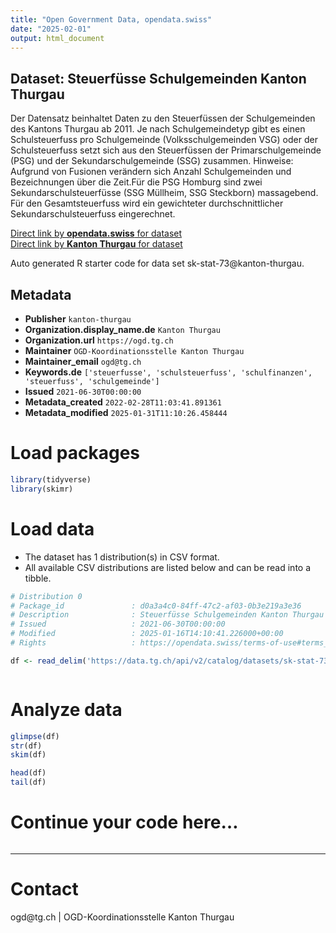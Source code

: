 ```yaml
---
title: "Open Government Data, opendata.swiss"
date: "2025-02-01"
output: html_document
---
```


## Dataset: Steuerfüsse Schulgemeinden Kanton Thurgau

Der Datensatz beinhaltet Daten zu den Steuerfüssen der Schulgemeinden des Kantons Thurgau ab 2011. Je nach Schulgemeindetyp gibt es einen Schulsteuerfuss pro Schulgemeinde (Volksschulgemeinden VSG) oder der Schulsteuerfuss setzt sich aus den Steuerfüssen der Primarschulgemeinde (PSG) und der Sekundarschulgemeinde (SSG) zusammen.
Hinweise: Aufgrund von Fusionen verändern sich Anzahl Schulgemeinden und Bezeichnungen über die Zeit.Für die PSG Homburg sind zwei Sekundarschulsteuerfüsse (SSG Müllheim, SSG Steckborn) massagebend. Für den Gesamtsteuerfuss wird ein gewichteter durchschnittlicher Sekundarschulsteuerfuss eingerechnet.

[Direct link by **opendata.swiss** for dataset](https://opendata.swiss/de/dataset/steuerfusse-schulgemeinden-kanton-thurgau)<br>
[Direct link by **Kanton Thurgau** for dataset](https://data.tg.ch/explore/dataset/sk-stat-73/)

Auto generated R starter code for data set sk-stat-73@kanton-thurgau.

## Metadata

- **Publisher** `kanton-thurgau`
- **Organization.display_name.de** `Kanton Thurgau`
- **Organization.url** `https://ogd.tg.ch`
- **Maintainer** `OGD-Koordinationsstelle Kanton Thurgau`
- **Maintainer_email** `ogd@tg.ch`
- **Keywords.de** `['steuerfusse', 'schulsteuerfuss', 'schulfinanzen', 'steuerfuss', 'schulgemeinde']`
- **Issued** `2021-06-30T00:00:00`
- **Metadata_created** `2022-02-28T11:03:41.891361`
- **Metadata_modified** `2025-01-31T11:10:26.458444`


# Load packages

```r

library(tidyverse)
library(skimr)

```

# Load data

-   The dataset has 1 distribution(s) in CSV format.
-   All available CSV distributions are listed below and can be read into a tibble.

```r

# Distribution 0
# Package_id               : d0a3a4c0-84ff-47c2-af03-0b3e219a3e36
# Description              : Steuerfüsse Schulgemeinden Kanton Thurgau (csv)
# Issued                   : 2021-06-30T00:00:00
# Modified                 : 2025-01-16T14:10:41.226000+00:00
# Rights                   : https://opendata.swiss/terms-of-use#terms_by

df <- read_delim('https://data.tg.ch/api/v2/catalog/datasets/sk-stat-73/exports/csv?use_labels=true')



```

# Analyze data

```r

glimpse(df)
str(df)
skim(df)

head(df)
tail(df)

```

# Continue your code here...

```r

```

------------------------------------------------------------------------

# Contact

ogd@tg.ch | OGD-Koordinationsstelle Kanton Thurgau
